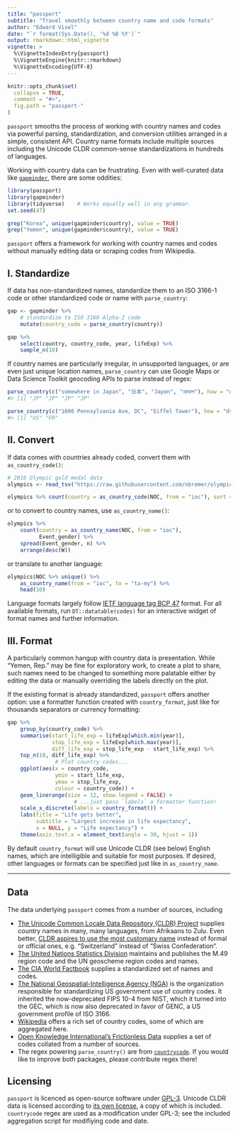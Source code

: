 ```yaml
---
title: "passport"
subtitle: "Travel smoothly between country name and code formats"
author: "Edward Visel"
date: "`r format(Sys.Date(), '%d %B %Y')`"
output: rmarkdown::html_vignette
vignette: >
  %\VignetteIndexEntry{passport}
  %\VignetteEngine{knitr::rmarkdown}
  %\VignetteEncoding{UTF-8}
---
```


<!-- passport.md is generated from README.Rmd. Please edit that file -->

```r
knitr::opts_chunk$set(
  collapse = TRUE,
  comment = "#>",
  fig.path = "passport-"
)
```

`passport` smooths the process of working with country names and codes via
powerful parsing, standardization, and conversion utilities arranged in a
simple, consistent API. Country name formats include multiple sources including
the Unicode CLDR common-sense standardizations in hundreds of languages.

Working with country data can be frustrating. Even with well-curated data like 
[`gapminder`](https://github.com/jennybc/gapminder), there are some oddities:

```r
library(passport)
library(gapminder)
library(tidyverse)    # Works equally well in any grammar.
set.seed(47)

grep("Korea", unique(gapminder$country), value = TRUE)
grep("Yemen", unique(gapminder$country), value = TRUE)
```

`passport` offers a framework for working with country names and codes without 
manually editing data or scraping codes from Wikipedia.


## I. Standardize

If data has non-standardized names, standardize them to an ISO 3166-1 code 
or other standardized code or name with `parse_country`:

```r
gap <- gapminder %>% 
    # standardize to ISO 3166 Alpha-2 code
    mutate(country_code = parse_country(country))

gap %>%
    select(country, country_code, year, lifeExp) %>%
    sample_n(10)
```

If country names are particularly irregular, in unsupported languages, or are 
even just unique location names, `parse_country` can use Google Maps or Data 
Science Toolkit geocoding APIs to parse instead of regex:

```r
parse_country(c("somewhere in Japan", "日本", "Japon", "जापान"), how = "dstk")
#> [1] "JP" "JP" "JP" "JP"

parse_country(c("1600 Pennsylvania Ave, DC", "Eiffel Tower"), how = "dstk")
#> [1] "US" "FR"
```


## II. Convert

If data comes with countries already coded, convert them with 
`as_country_code()`:

```r
# 2016 Olympic gold medal data
olympics <- read_tsv("https://raw.githubusercontent.com/nbremer/olympicfeathers/gh-pages/data/raw%20medal%20data/Rio%202016%20gold%20medal%20winners.txt")

olympics %>% count(country = as_country_code(NOC, from = "ioc"), sort = TRUE)
```

or to convert to country names, use `as_country_name()`:

```r
olympics %>% 
    count(country = as_country_name(NOC, from = "ioc"), 
          Event_gender) %>% 
    spread(Event_gender, n) %>% 
    arrange(desc(W))
```

or translate to another language:

```r
olympics$NOC %>% unique() %>% 
    as_country_name(from = "ioc", to = "ta-my") %>% 
    head(10)
```

Language formats largely follow [IETF language tag BCP
47](https://en.wikipedia.org/wiki/IETF_language_tag) format. For all available
formats, run `DT::datatable(codes)` for an interactive widget of format names
and further information.

## III. Format

A particularly common hangup with country data is presentation. While 
"Yemen, Rep." may be fine for exploratory work, to create a plot to share, 
such names need to be changed to something more palatable either by editing 
the data or manually overriding the labels directly on the plot.

If the existing format is already standardized, `passport` offers another 
option: use a formatter function created with `country_format`, just like for 
thousands separators or currency formatting:

```r
gap %>% 
    group_by(country_code) %>% 
    summarise(start_life_exp = lifeExp[which.min(year)], 
              stop_life_exp = lifeExp[which.max(year)], 
              diff_life_exp = stop_life_exp - start_life_exp) %>% 
    top_n(10, diff_life_exp) %>%
               # Plot country codes...
    ggplot(aes(x = country_code,
               ymin = start_life_exp, 
               ymax = stop_life_exp, 
               colour = country_code)) + 
    geom_linerange(size = 12, show.legend = FALSE) + 
                     # ...just pass `labels` a formatter function!
    scale_x_discrete(labels = country_format()) + 
    labs(title = "Life gets better",
         subtitle = "Largest increase in life expectancy",
         x = NULL, y = "Life expectancy") + 
    theme(axis.text.x = element_text(angle = 30, hjust = 1))
```

By default `country_format` will use Unicode CLDR (see below) English names, 
which are intelligible and suitable for most purposes. If desired, other 
languages or formats can be specified just like in `as_country_name`.

---


## Data

The data underlying `passport` comes from a number of sources, including

- [The Unicode Common Locale Data Repository (CLDR)
Project](http://cldr.unicode.org/) supplies country names in many, many
languages, from Afrikaans to Zulu. Even better, [CLDR aspires to use the most
customary name](http://cldr.unicode.org/translation/country-names) instead of
formal or official ones, e.g. "Switzerland" instead of "Swiss Confederation".
- [The United Nations Statistics 
Division](https://unstats.un.org/unsd/methodology/m49/overview/) maintains and 
publishes the M.49 region code and the UN geoscheme region codes and names.
- [The CIA World 
Factbook](https://www.cia.gov/library/publications/the-world-factbook/index.html)
supplies a standardized set of names and codes. 
- [The National Geospatial-Intelligence Agency 
(NGA)](http://geonames.nga.mil/gns/html/countrycodes.html) is the organization 
responsible for standardizing US government use of country codes. It inherited 
the now-deprecated FIPS 10-4 from NIST, which it turned into the GEC, which is 
now also deprecated in favor of GENC, a US government profile of ISO 3166.
- [Wikipedia](https://en.wikipedia.org/wiki/Category:Lists_of_country_codes) 
offers a rich set of country codes, some of which are aggregated here.
- [Open Knowledge International's Frictionless Data](http://data.okfn.org/data/core/country-codes) 
supplies a set of codes collated from a number of sources.
- The regex powering `parse_country()` are from
[`countrycode`](https://github.com/vincentarelbundock/countrycode). If you 
would like to improve both packages, please contribute regex there!


## Licensing

`passport` is licenced as open-source software under
[GPL-3](https://www.gnu.org/licenses/gpl.html). Unicode CLDR data is licensed 
according to [its own 
license](https://github.com/unicode-cldr/cldr-json/blob/master/LICENSE), a copy 
of which is included. `countrycode` regex are used as a modification under 
GPL-3; see the included aggregation script for modifiying code and date.
